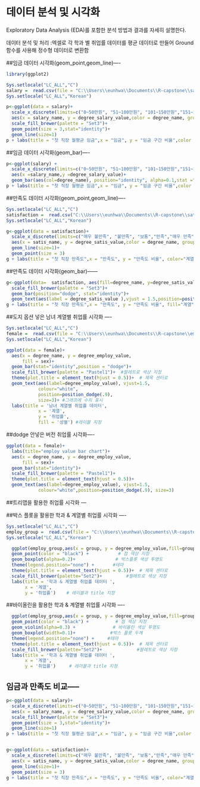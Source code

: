 # 데이터 분석 및 시각화
Exploratory Data Analysis (EDA)를 포함한 분석 방법과 결과를 자세히 설명한다.

데이터 분석 및 처리 :엑셀로 각 학과 별 취업률 데이터를 평균 데이터로 만들어 Ground 함수를 사용해 정수형 데이터로 변환함


##임금 데이터 시각화(geom_point,geom_line)----

```r
library(ggplot2)

Sys.setlocale("LC_ALL","C")
salary =  read.csv(file = "C:\\Users\\eunhwa\\Documents\\R-capstone\\salary.csv", header = T, sep=",",encoding = "UTF-8")
Sys.setlocale("LC_ALL","Korean")

p<-ggplot(data = salary)+
  scale_x_discrete(limits=c("0~50만원", "51~100만원", "101~150만원","151~200만원","201~250만원","251~300만원","301만원 이상","500만원이상")) +
  aes(x = salary_name, y = degree_salary_value,color = degree_name, group = degree_name )+
  scale_fill_brewer(palette = "Set3")+
  geom_point(size = 3,stat="identity")+
  geom_line(size=1)
p + labs(title = "첫 직장 월평균 임금",x = "임금", y = "임금 구간 비율",color ="학과")

```

##임금 데이터 시각화(geom_bar)----

```r
p<-ggplot(salary) +
  scale_x_discrete(limits=c("0~50만원", "51~100만원", "101~150만원","151~200만원","201~250만원","251~300만원","301만원 이상","500만원이상")) +
  aes(x =salary_name,y =degree_salary_value)+
  geom_bar(aes(col=degree_name), position="identity", alpha=0.1,stat ="identity" )
p + labs(title = "첫 직장 월평균 임금",x = "임금", y = "임금 구간 비율",color ="학과")
```

##만족도 데이터 시각화(geom_point,geom_line)----

```r
Sys.setlocale("LC_ALL","C")
satisfaction =  read.csv("C:\\Users\\eunhwa\\Documents\\R-capstone\\satisfaction.csv", header = T, sep=",",encoding = "UTF-8")
Sys.setlocale("LC_ALL","Korean")

g<-ggplot(data = satisfaction)+
  scale_x_discrete(limits=c("매우 불만족", "불만족", "보통","만족","매우 만족")) +
  aes(x = satis_name, y = degree_satis_value,color = degree_name, group = degree_name)+
  geom_line(size=1)+
  geom_point(size = 3)
g + labs(title = "첫 직장 만족도",x = "만족도", y = "만족도 비율", color="계열")

```

##만족도 데이터 시각화(geom_bar)------

```r


g<-ggplot(data=  satisfaction, aes(fill=degree_name, y=degree_satis_value, x=satis_name)) +
  scale_fill_brewer(palette = "Set3")+
  geom_bar(position="dodge", stat="identity")+
  geom_text(aes(label = degree_satis_value ),vjust = 1.5,position=position_dodge(.9), size=3)
g + labs(title = "첫 직장 만족도",x = "만족도", y = "만족도 비율", fill="계열")

```

##도지 옵션 넣은 남녀 계열별 취업률 시각화 ----

```r
Sys.setlocale("LC_ALL","C")
female =  read.csv(file = "C:\\Users\\eunhwa\\Documents\\R-capstone\\emp_female.csv", header = T, sep=",",encoding = "UTF-8")
Sys.setlocale("LC_ALL","Korean")

ggplot(data = female)+
  aes(x = degree_name, y = degree_employ_value,
      fill = sex)+
  geom_bar(stat="identity",position = "dodge")+
  scale_fill_brewer(palette = "Pastel1")+  #팔레트로 색상 지정
  theme(plot.title = element_text(hjust = 0.5))+  # 제목 센터로
  geom_text(aes(label=degree_employ_value), vjust=1.5,
            colour="white",
            position=position_dodge(.9),
            size=3)+ #그래프에 수치 표시 
  labs(title = '남녀 계열별 취업률 데이터',
            x = '계열',
            y = '취업률',
            fill = '성별') #레이블 지정 
```

##dodge 안넣은 버전 취업률 시각화----
```r

ggplot(data = female)+
  labs(title="employ value bar chart")+
  aes(x = degree_name, y = degree_employ_value,
      fill = sex)+
  geom_bar(stat="identity")+
  scale_fill_brewer(palette = "Pastel1")+
  theme(plot.title = element_text(hjust = 0.5))+
  geom_text(aes(label=degree_employ_value), vjust=1.5,
            colour="white",position=position_dodge(.9), size=3)
```

##트리맵을 활용한 취업률 시각화 ---




##박스 플롯을 활용한 학과 & 계열별 취업률 시각화 ----

```r
Sys.setlocale("LC_ALL","C")
employ_group =  read.csv(file = "C:\\Users\\eunhwa\\Documents\\R-capstone\\employ_group2.csv", header = T, sep=",",encoding = "UTF-8")
Sys.setlocale("LC_ALL","Korean")

  ggplot(employ_group,aes(x = group, y = degree_employ_value,fill=group)) +
  geom_point(color = "black") +           # 점 색상 지정
  geom_boxplot(alpha=0.2)+               # 박스플롯 색상 투명도
  theme(legend.position="none") +       #테마
  theme(plot.title = element_text(hjust = 0.5))+  # 제목 센터로 
  scale_fill_brewer(palette="Set2")+         #팔레트로 색상 지정
  labs(title = '학과 & 계열별 취업률 데이터 ',
       x = '계열',
       y = '취업률')    # 레이블과 title 지정 
```

##바이올린을 활용한 학과 & 계열별 취업률 시각화 ----

```r

  ggplot(employ_group,aes(x = group, y = degree_employ_value,fill=group)) +
  geom_point(color = "black") +          # 점 색상 지정
  geom_violin(alpha=0.3) +              # 바이올린 색상 투명도 
  geom_boxplot(width=0.1)+             #박스 플롯 두께 
  theme(legend.position="none") +     #테마
  theme(plot.title = element_text(hjust = 0.5))+  # 제목 센터로
  scale_fill_brewer(palette="Set2")+             #팔레트로 색상 지정
  labs(title = '학과 & 계열별 취업률 데이터 ',
       x = '계열',
       y = '취업률')     # 레이블과 title 지정 
```

## 임금과 만족도 비교-----

```r

p<-ggplot(data = salary)+
  scale_x_discrete(limits=c("0~50만원", "51~100만원", "101~150만원","151~200만원","201~250만원","251~300만원","301만원 이상","500만원이상")) +
  aes(x = salary_name, y = degree_salary_value,color = degree_name, group = degree_name )+
  scale_fill_brewer(palette = "Set3")+
  geom_point(size = 3,stat="identity")+
  geom_line(size=1)
p + labs(title = "첫 직장 월평균 임금",x = "임금", y = "임금 구간 비율",color ="학과")


g<-ggplot(data = satisfaction)+
  scale_x_discrete(limits=c("매우 불만족", "불만족", "보통","만족","매우 만족")) +
  aes(x = satis_name, y = degree_satis_value,color = degree_name, group = degree_name)+
  geom_line(size=1)+
  geom_point(size = 3)
g + labs(title = "첫 직장 만족도",x = "만족도", y = "만족도 비율", color="계열")

```


